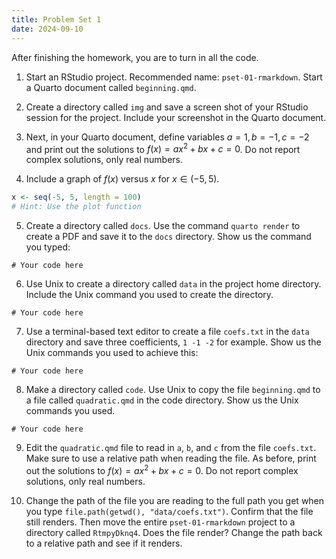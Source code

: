 ```yaml
---
title: Problem Set 1 
date: 2024-09-10
---
```


After finishing the homework, you are to turn in all the code.

1. Start an RStudio project. Recommended name: `pset-01-rmarkdown`. Start a Quarto document called `beginning.qmd`.

2. Create a directory called `img` and save a screen shot of your RStudio session for the project. Include your screenshot in the Quarto document.

3. Next, in your Quarto document, define variables $a=1, b=-1, c=-2$ and print out the solutions to $f(x) = ax^2+bx+c=0$. Do not report complex solutions, only real numbers. 

4. Include a graph of $f(x)$ versus $x$ for $x \in (-5,5)$.

```r
x <- seq(-5, 5, length = 100)
# Hint: Use the plot function
```

5. Create a directory called `docs`. Use the command `quarto render` to create a PDF and save it to the `docs` directory. Show us the command you typed:

```
# Your code here
```

6. Use Unix to create a directory called `data` in the project home directory. Include the Unix command you used to create the directory.

```
# Your code here
```

7. Use a terminal-based text editor to create a file `coefs.txt` in the `data` directory and save three coefficients, `1 -1 -2` for example. Show us the Unix commands you used to achieve this:

```
# Your code here
```

8. Make a directory called `code`. Use Unix to copy the file `beginning.qmd` to a file called `quadratic.qmd` in the code directory. Show us the Unix commands you used.

```
# Your code here
```

9. Edit the `quadratic.qmd` file to read in `a`, `b`, and `c` from the file `coefs.txt`. Make sure to use a relative path when reading the file. As before, print out the solutions to $f(x) = ax^2+bx+c=0$. Do not report complex solutions, only real numbers. 


10. Change the path of the file you are reading to the full path you get when you type `file.path(getwd(), "data/coefs.txt")`. Confirm that the file still renders. Then move the entire `pset-01-rmarkdown` project to a directory called `RtmpyDknq4`.  Does the file render? Change the path back to a relative path and see if it renders.



